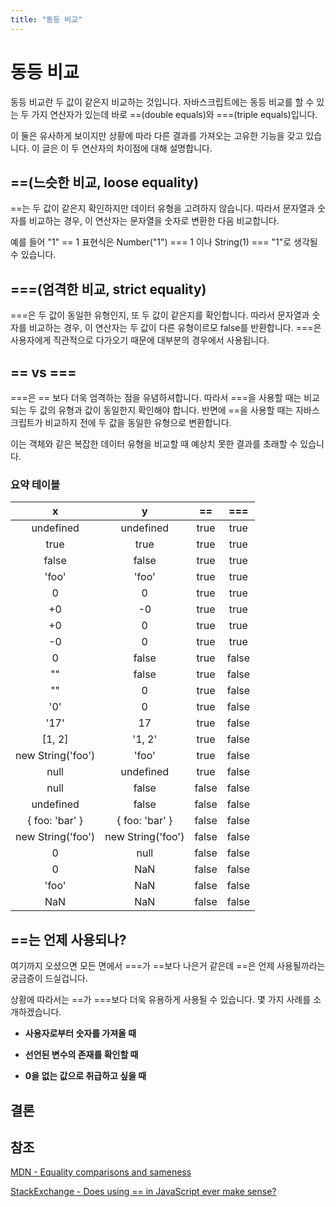```yaml
---
title: "동등 비교"
---
```


# 동등 비교

동등 비교란 두 값이 같은지 비교하는 것입니다. 자바스크립트에는 동등 비교를 할 수 있는 두 가지 연산자가 있는데 바로 ==(double equals)와 ===(triple equals)입니다.

이 둘은 유사하게 보이지만 상황에 따라 다른 결과를 가져오는 고유한 기능을 갖고 있습니다. 이 글은 이 두 연산자의 차이점에 대해 설명합니다.

## ==(느슷한 비교, loose equality)

==는 두 값이 같은지 확인하지만 데이터 유형을 고려하지 않습니다. 따라서 문자열과 숫자를 비교하는 경우, 이 연산자는 문자열을 숫자로 변환한 다음 비교합니다.

예를 들어 "1" == 1 표현식은 Number("1") === 1 이나 String(1) === "1"로 생각될 수 있습니다.

## ===(엄격한 비교, strict equality)

===은 두 값이 동일한 유형인지, 또 두 값이 같은지를 확인합니다. 따라서 문자열과 숫자를 비교하는 경우, 이 연산자는 두 값이 다른 유형이르모 false를 반환합니다.
===은 사용자에게 직관적으로 다가오기 때문에 대부분의 경우에서 사용됩니다.

## == vs ===

===은 == 보다 더욱 엄격하는 점을 유념하셔합니다. 따라서 ===을 사용할 때는 비교되는 두 값의 유형과 값이 동일한지 확인해야 합니다. 반면에 ==을 사용할 때는 자바스크립트가 비교하지 전에 두 값을 동일한 유형으로 변환합니다.

이는 객체와 같은 복잡한 데이터 유형을 비교할 때 예상치 못한 결과를 초래할 수 있습니다.

### 요약 테이블

|            x             |            y             |  ==   |  ===  |
| :----------------------: | :----------------------: | :---: | :---: |
|        undefined         |        undefined         | true  | true  |
|           true           |           true           | true  | true  |
|          false           |          false           | true  | true  |
|          'foo'           |          'foo'           | true  | true  |
|            0             |            0             | true  | true  |
|            +0            |            -0            | true  | true  |
|            +0            |            0             | true  | true  |
|            -0            |            0             | true  | true  |
|            0             |          false           | true  | false |
|            ""            |          false           | true  | false |
|            ""            |            0             | true  | false |
|           '0'            |            0             | true  | false |
|           '17'           |            17            | true  | false |
|          [1, 2]          |          '1, 2'          | true  | false |
|    new String('foo')     |          'foo'           | true  | false |
|           null           |        undefined         | true  | false |
|           null           |          false           | false | false |
|        undefined         |          false           | false | false |
| &#123; foo: 'bar' &#125; | &#123; foo: 'bar' &#125; | false | false |
|    new String('foo')     |    new String('foo')     | false | false |
|            0             |           null           | false | false |
|            0             |           NaN            | false | false |
|          'foo'           |           NaN            | false | false |
|           NaN            |           NaN            | false | false |

## ==는 언제 사용되나?

여기까지 오셨으면 모든 면에서 ===가 ==보다 나은거 같은데 ==은 언제 사용될까라는 궁금증이 드실겁니다.

상황에 따라서는 ==가 ===보다 더욱 유용하게 사용될 수 있습니다. 몇 가지 사례를 소개하겠습니다.

- **사용자로부터 숫자를 가져올 때**

- **선언된 변수의 존재를 확인할 때**

- **0을 없는 값으로 취급하고 싶을 때**

## 결론

## 참조

[MDN - Equality comparisons and sameness](https://developer.mozilla.org/en-US/docs/Web/JavaScript/Equality_comparisons_and_sameness)

[StackExchange - Does using == in JavaScript ever make sense?](https://softwareengineering.stackexchange.com/questions/268124/does-using-in-javascript-ever-make-sense)
